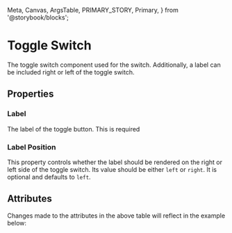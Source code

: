   Meta,
  Canvas,
  ArgsTable,
  PRIMARY_STORY,
  Primary,
} from '@storybook/blocks';

<Meta of={ToggleSwitchStories} />

# Toggle Switch

The toggle switch component used for the switch. Additionally, a label can be included right or left of the toggle switch.

<Canvas of={ToggleSwitchStories.SwitchOn} sourceState="shown" />

## Properties

### Label

The label of the toggle button. This is required

### Label Position

This property controls whether the label should be rendered on the right or left side of the toggle switch. Its value should be either `left` or `right`. It is optional and defaults to `left`.

## Attributes

<ArgsTable story={PRIMARY_STORY} />
Changes made to the attributes in the above table will reflect in the example below:
<Primary />
